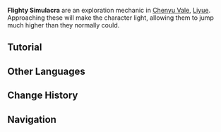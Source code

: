 {{Terminology Infobox
|image        = Flighty Simulacra.png
|type         = Exploration
|type2        = Jumping
|subregion    = Chenyu Vale
|region       = Liyue
}}
'''Flighty Simulacra''' are an exploration mechanic in [[Chenyu Vale]], [[Liyue]]. Approaching these will make the character light, allowing them to jump much higher than they normally could.

==Tutorial==
{{Tutorial|Flighty Simulacrum}}
<!--
==Gallery==
<gallery>

</gallery>
-->
==Other Languages==
{{Other Languages
|en      = Flighty Simulacrum
|zhs     = 轻飘飘仙像
|zhs_rm  = Qīngpiāopiāo Xiānxiàng
|zht     = 輕飄飄仙像
|zht_rm  = Qīngpiāopiāo Xiānxiàng
|zh_tl   = 
|ja      = ふわふわ仙像
|ja_rm   = Fuwafuwa Senzou
|ja_tl   = 
|ko      = 하늘하늘 선상
|ko_tl   = 
|es      = Figurilla adéptica ligera
|es_tl   = Light Adeptal Figurine
|fr      = Simulacre flottant
|fr_tl   = Floating Simulacrum
|ru      = Летучий симулякр
|ru_tl   = Flying Simulacrum
|th      = รูปปั้นเซียนลอยละล่อง
|th_rm   = 
|th_tl   = 
|vi      = Tiên Tượng Bay Bổng
|vi_tl   = 
|de      = Federleichte Adeptenstatue
|de_tl   = Feather-Light Adeptus Statue
|id      = Flighty Simulacra<!--not Simulacrum-->
|pt      = Simulacro Flutuante
|pt_tl   = 
|tr      = Uçuşan Suret
|tr_tl   = 
|it      = Effigie volubile
|it_tl   = 
}}

==Change History==
{{Change History|4.4}}

==Navigation==
{{Exploration Navbox|Liyue}}